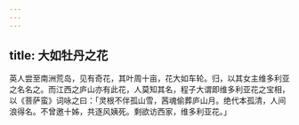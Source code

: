 ```yaml
---
---
---
```

title: 大如牡丹之花
---



英人尝至南洲荒岛，见有奇花，其叶周十亩，花大如车轮。归，以其女主维多利亚之名名之。而江西之庐山亦有此花，人莫知其名，程子大谓即维多利亚花之宝相，以《菩萨蛮》词咏之曰：「灵根不伴孤山雪，茜魂偷葬庐山月。绝代本孤清，人间浪得名。不曾邀十姊，共逐风姨死。剩欲访西家，维多利亚花。」